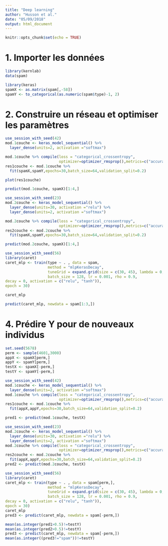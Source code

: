 ---
title: "Deep learning"
author: "Husson et al."
date: "05/09/2018"
output: html_document
---

```{r setup, include=FALSE}
knitr::opts_chunk$set(echo = TRUE)
```

## 

# 1. Importer les données

```{r,message=FALSE,warning=FALSE}
library(kernlab)
data(spam)
```

```{r,message=FALSE,warning=FALSE}
library(keras)
spamX <- as.matrix(spam[,-58])
spamY <- to_categorical(as.numeric(spam$type)-1, 2)
```

# 2. Construire un réseau et optimiser les paramètres

```{r,message=FALSE,warning=FALSE}
use_session_with_seed(42)
mod.1couche <- keras_model_sequential() %>%
  layer_dense(units=2, activation ="softmax")
```

```{r,message=FALSE,warning=FALSE}
mod.1couche %>% compile(loss = "categorical_crossentropy",
                        optimizer=optimizer_rmsprop(),metrics=c("accuracy"))
res1couche <- mod.1couche %>%
  fit(spamX,spamY,epochs=30,batch_size=64,validation_split=0.2)
```

```{r,message=FALSE,warning=FALSE}
plot(res1couche)
```

```{r}
predict(mod.1couche, spamX)[1:4,]
```

```{r,message=FALSE,warning=FALSE}
use_session_with_seed(23)
mod.2couche <- keras_model_sequential() %>%
  layer_dense(units=30, activation ="relu") %>%
  layer_dense(units=2, activation ="softmax")
```

```{r,message=FALSE,warning=FALSE}
mod.2couche %>% compile(loss = "categorical_crossentropy",
                        optimizer=optimizer_rmsprop(),metrics=c("accuracy"))
res2couche <- mod.2couche %>%
  fit(spamX,spamY,epochs=30,batch_size=64,validation_split=0.2)
```
```{r}
predict(mod.2couche, spamX)[1:4,]
```

```{r,message=FALSE,warning=FALSE}
use_session_with_seed(56)
library(caret)
caret_mlp <- train(type ~ . , data = spam,
                   method = "mlpKerasDecay",
                   tuneGrid = expand.grid(size = c(30, 45), lambda = 0,
                   batch_size = 128, lr = 0.001, rho = 0.9,
decay = 0, activation = c("relu", "tanh")),
epoch = 30)    
```

```{r,message=FALSE,warning=FALSE}
caret_mlp
```

```{r,message=FALSE,warning=FALSE}
predict(caret_mlp, newdata = spam[1:3,])
```


# 4. Prédire Y pour de nouveaux individus

```{r}
set.seed(5678)
perm <- sample(4601,3000)
appX <- spamX[perm,]
appY <- spamY[perm,]
testX <- spamX[-perm,]
testY <- spamY[-perm,]
```

```{r,message=FALSE,warning=FALSE}
use_session_with_seed(42)
mod.1couche <- keras_model_sequential() %>%
  layer_dense(units=2, activation ="softmax")
mod.1couche %>% compile(loss = "categorical_crossentropy",
                        optimizer=optimizer_rmsprop(),metrics=c("accuracy"))
res1couche <- mod.1couche %>%
  fit(appX,appY,epochs=30,batch_size=64,validation_split=0.2)

pred1 <- predict(mod.1couche, testX)
```

```{r,message=FALSE,warning=FALSE}
use_session_with_seed(23)
mod.2couche <- keras_model_sequential() %>%
  layer_dense(units=30, activation ="relu") %>%
  layer_dense(units=2, activation ="softmax")
mod.2couche %>% compile(loss = "categorical_crossentropy",
                        optimizer=optimizer_rmsprop(),metrics=c("accuracy"))
res2couche <- mod.2couche %>%
  fit(appX,appY,epochs=30,batch_size=64,validation_split=0.2)
pred2 <- predict(mod.2couche, testX)
```

```{r,message=FALSE,warning=FALSE}
use_session_with_seed(56)
library(caret)
caret_mlp <- train(type ~ . , data = spam[perm,],
                   method = "mlpKerasDecay",
                   tuneGrid = expand.grid(size = c(30, 45), lambda = 0,
                   batch_size = 128, lr = 0.001, rho = 0.9,
decay = 0, activation = c("relu", "tanh")),
epoch = 30)    
caret_mlp
pred3 <- predict(caret_mlp, newdata = spam[-perm,])
```

```{r}
mean(as.integer(pred1>0.5)!=testY)
mean(as.integer(pred2>0.5)!=testY)
pred3 <- predict(caret_mlp, newdata = spam[-perm,])
mean(as.integer((pred3!="spam"))!=testY)
```




